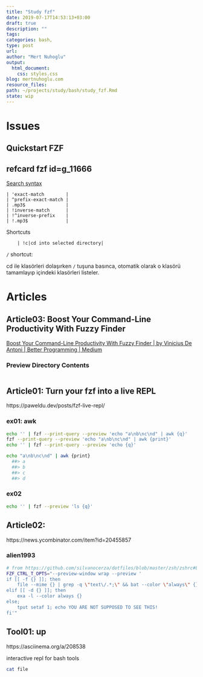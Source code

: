 ```yaml
---
title: "Study fzf"
date: 2019-07-17T14:53:13+03:00 
draft: true
description: ""
tags:
categories: bash, 
type: post
url:
author: "Mert Nuhoglu"
output:
  html_document:
    css: styles.css
blog: mertnuhoglu.com
resource_files:
path: ~/projects/study/bash/study_fzf.Rmd
state: wip
---
```


# Issues

## Quickstart FZF


## refcard fzf id=g_11666

[Search syntax](https://github.com/junegunn/fzf#search-syntax)

    | 'exact-match        |
    | ^prefix-exact-match |
    | .mp3$               |
    | !inverse-match      |
    | !^inverse-prefix    |
    | !.mp3$              |

Shortcuts

		| !c|cd into selected directory|

`/` shortcut:

cd ile klasörleri dolaşırken `/` tuşuna basınca, otomatik olarak o klasörü tamamlayıp içindeki klasörleri listeler.

# Articles

## Article03: Boost Your Command-Line Productivity With Fuzzy Finder 

[Boost Your Command-Line Productivity With Fuzzy Finder | by Vinicius De Antoni | Better Programming | Medium](https://medium.com/better-programming/boost-your-command-line-productivity-with-fuzzy-finder-985aa162ba5d)

### Preview Directory Contents

```bash
```


## Article01: Turn your fzf into a live REPL

https://paweldu.dev/posts/fzf-live-repl/

### ex01: awk

``` bash
echo '' | fzf --print-query --preview 'echo "a\nb\nc\nd" | awk {q}'
fzf --print-query --preview 'echo "a\nb\nc\nd" | awk {print}'
echo '' | fzf --print-query --preview 'echo {q}'
``` 

``` bash
echo "a\nb\nc\nd" | awk {print}
  ##> a
  ##> b
  ##> c
  ##> d
``` 

### ex02

``` bash
echo '' | fzf --preview 'ls {q}'
``` 

## Article02: 

https://news.ycombinator.com/item?id=20455857

### alien1993

``` bash
# from https://github.com/silvanocerza/dotfiles/blob/master/zsh/zshrc#L44-L55
FZF_CTRL_T_OPTS="--preview-window wrap --preview '
if [[ -f {} ]]; then
    file --mime {} | grep -q \"text\/.*;\" && bat --color \"always\" {} || (tput setaf 1; file --mime {})
elif [[ -d {} ]]; then
    exa -l --color always {}
else;
    tput setaf 1; echo YOU ARE NOT SUPPOSED TO SEE THIS!
fi'"
``` 

## Tool01: up

https://asciinema.org/a/208538

interactive repl for bash tools

``` bash
cat file
``` 


